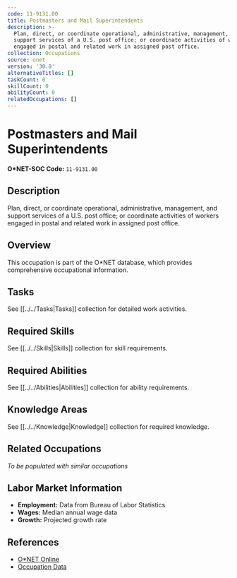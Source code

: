 ```yaml
---
code: 11-9131.00
title: Postmasters and Mail Superintendents
description: >-
  Plan, direct, or coordinate operational, administrative, management, and
  support services of a U.S. post office; or coordinate activities of workers
  engaged in postal and related work in assigned post office.
collection: Occupations
source: onet
version: '30.0'
alternativeTitles: []
taskCount: 0
skillCount: 0
abilityCount: 0
relatedOccupations: []
---
```

# Postmasters and Mail Superintendents

**O*NET-SOC Code:** `11-9131.00`

## Description

Plan, direct, or coordinate operational, administrative, management, and support services of a U.S. post office; or coordinate activities of workers engaged in postal and related work in assigned post office.

## Overview

This occupation is part of the O*NET database, which provides comprehensive occupational information.

## Tasks

See [[../../Tasks|Tasks]] collection for detailed work activities.

## Required Skills

See [[../../Skills|Skills]] collection for skill requirements.

## Required Abilities

See [[../../Abilities|Abilities]] collection for ability requirements.

## Knowledge Areas

See [[../../Knowledge|Knowledge]] collection for required knowledge.

## Related Occupations

*To be populated with similar occupations*

## Labor Market Information

- **Employment:** Data from Bureau of Labor Statistics
- **Wages:** Median annual wage data
- **Growth:** Projected growth rate

## References

- [O*NET Online](https://www.onetonline.org/link/summary/11-9131.00)
- [Occupation Data](https://www.onetcenter.org/)
